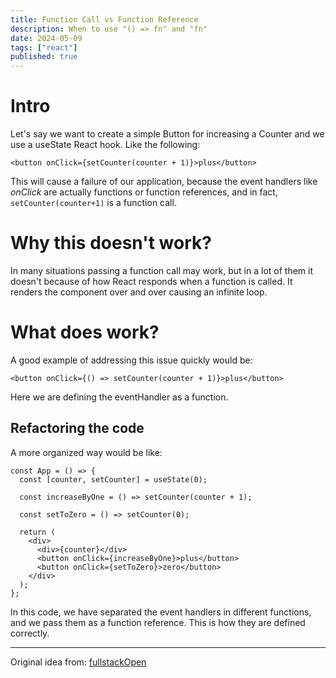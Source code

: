 ```yaml
---
title: Function Call vs Function Reference
description: When to use "() => fn" and "fn"
date: 2024-05-09
tags: ["react"]
published: true
---
```


# Intro

Let's say we want to create a simple Button for increasing a Counter and we use a useState React hook. Like the following:

```tsx
<button onClick={setCounter(counter + 1)}>plus</button>
```

This will cause a failure of our application, because the event handlers like _*onClick*_ are actually functions or function references, and in fact, `setCounter(counter+1)` is a function call.

# Why this doesn&apos;t work?

In many situations passing a function call may work, but in a lot of them it doesn&apos;t because of how React responds when a function is called. It renders the component over and over causing an infinite loop.

# What does work?

A good example of addressing this issue quickly would be:

```tsx
<button onClick={() => setCounter(counter + 1)}>plus</button>
```

Here we are defining the eventHandler as a function.

## Refactoring the code

A more organized way would be like:

```tsx
const App = () => {
  const [counter, setCounter] = useState(0);

  const increaseByOne = () => setCounter(counter + 1);

  const setToZero = () => setCounter(0);

  return (
    <div>
      <div>{counter}</div>
      <button onClick={increaseByOne}>plus</button>
      <button onClick={setToZero}>zero</button>
    </div>
  );
};
```

In this code, we have separated the event handlers in different functions, and we pass them as a function reference. This is how they are defined correctly.

---

Original idea from: <a target="_blank" href="https://fullstackopen.com/en/part1/component_state_event_handlers#an-event-handler-is-a-function">fullstackOpen</a>
